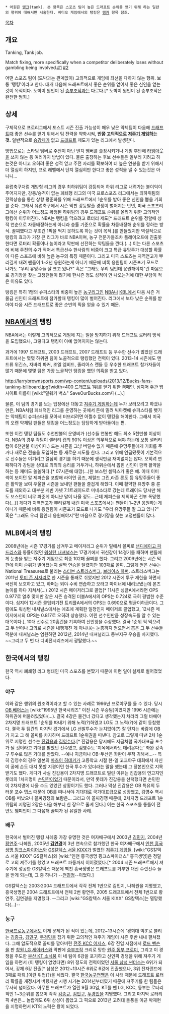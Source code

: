  * 어원은 [[탱크]](tank). 본 항목은 스포츠 팀이 높은 드래프트 순위를 얻기 위해 하는 일련의 행위에 대해서만 서술한다. 비디오 게임에서의 탱킹은 [[탱커]] 항목 참조.

[[목차]]

== 개요 ==
Tanking, Tank job.

Match fixing, more specifically when a competitor deliberately loses without gambling being involved.[http://en.wikipedia.org/wiki/Tanking #1] [http://en.wikipedia.org/wiki/Match_fixing #2]

어떤 스포츠 팀이 (도박과는 관계없이) 고의적으로 게임에 최선을 다하지 않는 행위. 보통 '탱킹'이라고 한다. 대개 다음해 드래프트에서 좋은 순위를 얻어서 좋은 신인을 얻는 것이 목적이다. 도박이 원인이 된 [[승부조작]]과는 다르다.[* 도박이 원인이 된 승부조작은 완전한 범죄.]

== 상세 ==
구체적으로 프로리그에서 포스트 시즌 진출 가능성이 매우 낮은 약체팀이 다음해 [[드래프트]]때 좋은 선수를 얻기 위해서 팀 전력을 약화시켜, '''반쯤 고의적으로 [[져주기 게임]]하는 것.''' 일반적으로 [[승강제]]가 없고 [[드래프트]] 제도가 있는 리그에서 발생한다.

방법으로는 스타팅 멤버로 주전이 아닌 벤치 멤버를 출장시키거나 게임 후반에 [[타임아웃]]을 쓰지 않는 등 여러가지 방법이 있다. 물론 출장하는 후보 선수들은 일부러 지려고 하는것은 아니고 오히려 좋은 성적 얻고 주전 자리를 확보하여 더 높은 연봉을 받기 위해서 더 열심히 하지만, 프로 레벨에서 단지 열심히만 한다고 좋은 성적을 낼 수 있는것은 아니니...

유럽축구처럼 개방형 리그의 경우 최하위팀이 강등되어 하위 리그로 내려가는 불이익이 주어지지만, 강등/승격이 없는 폐쇄형 리그의 미국 프로스포츠 리그에서는 최하위팀의 전력상승을 통한 상향 평준화를 위해 드래프트에서 1순위를 받아 좋은 신인을 뽑을 기회를 준다. 그래서 유럽축구에서 시즌 막판 강등탈출 경쟁이 벌어지는 반면, 미국 스포츠리그에선 순위가 어느정도 확정된 하위팀의 경우 드래프트 순위를 올리기 위한 고의적인 탱킹이 이루어진다. NBA는 탱킹을 막으려고 로터리 제도[* 드래프트 순위를 정할때 성적 연순으로 자동배정하는게 아니라 승률 기준으로 확률을 차등배정해 순위를 정하는 방식. 꼴찌했다고 무조건 1픽을 먹지 못하도록 하는 것이 목적.]를 만들었지만 역설적으로 탱킹의 효과가 가장 큰 리그가 바로 NBA이며, 농구 전문가들조차 플레이오프에 진출못한다면 로터리 확률이나 높이라고 막판에 선전하는 약팀들을 깐다.(...) 이는 다른 스포츠에 비해 주전의 수가 적어서 특급선수 한사람의 비중이 크고 특급 유망주가 대성할 확률이 다른 스포츠에 비해 높은 농구의 특징 때문이다. 그리고 미국 스포츠는 지역연고가 뿌리깊게 내려 팬들이 1~2년 응원하는게 아니기 때문에 비록 응원팀이 시즌포기 모드로 나가도 "우리 유망주들 잘 크고 있나?" 혹은 "그래도 우리 팀인데 응원해야지"란 마음으로 경기장을 찾는 고정팬들이 많기에 한시즌 정도 성적이 안 나오는거에 대한 부담이 적은 이유도 있다.

탱킹은 특히 1명의 슈퍼스타의 비중이 높은 [[농구]]리그인 [[NBA]]나 [[KBL]]에서 다음 시즌 거물급 신인이 드래프트에 참가할때 탱킹이 많이 벌어진다. 리그에서 보다 낮은 순위를 받아야 다음 시즌 드래프트로 좋은 순번의 픽을 얻을 수 있기 때문.

== [[NBA]]에서의 탱킹 ==
NBA에서는 이렇게 고의적으로 게임에 지는 일을 방지하기 위해 드래프트 로터리 방식을 도입했으나, 그렇다고 탱킹이 아예 없어지지는 않는다.

과거에 1997 드래프트, 2003 드래프트, 2007 드래프트 등 우수한 선수가 많았던 드래프트에서는 몇몇 하위권 팀이 노골적으로 탱킹했던 전력이 있다. 2013-14 시즌에도 앤드류 위긴스, 자바리 파커, 조엘 엠비드, 줄리어스 랜들 등 우수한 드래프트 참가자들이 많기 때문에 몇몇 팀은 가장 노골적인 탱킹을 했던 의혹을 받고 있다.

http://larrybrownsports.com/wp-content/uploads/2013/12/Bucks-fans-tanking-billboard.jpg?width=400
[[드래프트]] 1위를 얻기 위한 캠페인. 심지어 주관 웹사이트 이름이 [wiki:"밀워키 벅스" SaveOurBucks.com다(...).]

물론, 이 팀의 경기를 보는 입장에선 대놓고 [[져주기 게임]]하는데 누가 보러오려고 하겠냐만은, NBA처럼 폐쇄적인 리그를 운영하는 곳에서 돈에 밀려 빅마켓에 슈퍼스타를 뺏기는 약체팀이 슈퍼스타를 모아서 터뜨리려면 어쩔수 없이 탱킹을 해야한다. 그래서 미국의 오랜 약체팀 팬들은 탱킹을 어느정도는 담담하게 받아들이는 편.

또한 이런 탱킹 팀들도 수천만불의 운영비가 (선수들 연봉만 해도 최소 5천만불 이상이다. NBA의 경우 각팀이 샐러리 캡의 90% 이상은 의무적으로 써야 하는데 보통 샐러리캡이 6천만불 이상이다.) 드는 시즌을 그냥 버릴수 없기 때문에 유망주들에게 기회를 주거나 새로운 전술을 도입하는 등 새로운 시도를 한다. 그리고 위에 언급됐듯이 기본적으로 선수들은 이기려고 열심히 경기를 하기 때문에 생각만큼 재미없지는 않다. 오히려 연패하다가 강팀을 상대로 의외의 승리를 거두거나, 하위순에서 뽑힌 신인이 깜짝 활약을 하는 등 재미도 쏠쏠하다.[* 07시즌에 대망(...)한 보스턴 셀틱스가 좋은 예. 이때 이미 싹이 보이던 알 제퍼슨을 포함해 라이언 곰즈, 제럴드 그린,라존 론도 등 유망주들이 좋은 활약을 보여 우울한 시즌을 보내던 팬들을 즐겁게 해줬다. 이때 활약한 유망주 중 론도를 제외하고 대부분 케빈 가넷 7:1트래이드로 미네소타로 갔는데 트래이드 당시만 해도 보스턴이 너무 퍼준게 아니냔 말이 나올 정도...근데 제퍼슨을 제외하곤 전부 폭망했다(...)] 게다가 지역연고가 뿌리깊게 내린 미국 스포츠에서는 팬들이 1~2년 응원하는게 아니기 때문에 비록 응원팀이 시즌포기 모드로 나가도 "우리 유망주들 잘 크고 있나?" 혹은 "그래도 우리 팀인데 응원해야지"란 마음으로 경기장을 찾는 고정팬들이 많다.

== MLB에서의 탱킹 ==
2008년에는 시즌 17경기를 남겨두고 메이저리그 순위가 밑에서 꼴찌로 [[샌디에이고 파드리스]]와 동률이었던 [[워싱턴 내셔널스]]는 17경기에서 귀신같이 14경기를 패하며 팬들에게 눈총을 받는 져주기 게임으로 최종 102패 꼴찌를 했다. 그리고 2009년에는 시즌 막판에 이미 순위가 벌어졌는지 살짝 연승을 달렸지만 103패로 꼴찌. 그렇게 얻은 선수는 National Treasures로 불리는 [[스티븐 스트라스버그]], [[브라이스 하퍼]]. 스트라스버그는 2011년 [[토미 존 서저리]]로 한 시즌을 통째로 쉬었지만 2012 시즌에 투구 제한을 하면서 극진히 보호하고 있고, 하퍼는 외야 수비 연습하고 오라고 마이너에 내려보냈는데 본즈놀이를 하다 지쳐서(...) 2012 시즌 메이저리그로 콜업[* 11시즌 싱글A에서라면 OPS 0.977로 얼추 맞지만 같은 시즌 승격된 더블A에서의 OPS는 0.724로 극히 평범한 수준이다. 심지어 12시즌 콜업되기전 트리플A에서의 OPS는 0.690으로 평균이하급이다. 그럼에도 워싱턴 내셔널스에서는 애초에 계획한 일정인지 메이저로 콜업했고, 12시즌 메이저에서의 OPS는 0.817로 오히려 상승했다. 어린 선수인만큼 성장속도를 알 수 있는 대목이다.], 10대 선수로 20홈런을 기록하여 신인왕을 수상했다. 결국 1순위 픽 먹으려고 두 번이나 고의로 시즌을 내팽개친 게 아니냐는 눈총까지 얻으면서 뽑은 그 두 선수들 덕분에 내셔널스는 염원하던 2012년, 2014년 내셔널리그 동부지구 우승을 차지했다. ~~그리고 두 번 다 디비전시리즈에서 광탈했다.~~

== 한국에서의 탱킹 ==
한국 역시 폐쇄형 리그 형태인 미국 스포츠를 본땄기 때문에 이런 일이 실제로 벌어졌었다.

=== 야구 ===
이와 같은 행위의 원조격이라고 할 수 있는 사례로 1996년 프로야구를 들 수 있다. 당시 [[OB 베어스]]는 [wiki:"1995년 한국시리즈" 이전 시즌 우승팀]이였지만 1996 시즌에는 하위권에 머물러있었다(...). 결국 4강은 물건너 갔다고 생각했는지 차라리 그럴 바에야 2차지명 드래프트 1순위를 따내기 위해 노력(?)하였고 LG도 그 노력(?)에 같이 동참했다. 결국 두 팀간의 마지막 경기에서 LG 선발투수가 눈치없이(?) 잘 던지는 바람에 OB가 지고 그 해 꼴찌를 차지하며 드래프트 1순위권을 따낸다. 참고로 그렇게 따낸 2차 1순위로 지명한 선수는 [[진갑용]]과 [[김영수]]다.[* 진갑용은 당시에도 지금처럼 국가대표급 포수가 될 것이라고 기대를 받았던 선수였고, 김영수도 '지옥에서라도 데려온다는' 좌완 강속구 투수로 많은 기대를 받았다. --예나 지금이나 OB-두산은 좌완이 무척 귀해서...-- 특히 김영수의 경우 일본의 [[마츠이 히데키]]가 고등학교 시절 한-일 고교야구 대회에서 자신이 공에 손도 대지 못할 지경이던 한국 투수가 있더라는 말을 했는데 그 장본인으로 지목받기도 했다.  게다가 사실 진갑용이 2차지명 드래프트로 밀린 이유는 진갑용의 연고지인 롯데의 1차지명이 [[손민한]]이었기 때문이라서, 만약 롯데가 진갑용을 선택했다면 손민한이 2차지명에 나올 수도 있었던 상황이기도 했다. 그러나 막상 진갑용은 OB 특유의 두터운 포수 뎁스 때문에 OB를 떠나서야 기대대로 국가대표급으로 성장했고, 김영수 역시 OB를 떠났으니 꼴찌경쟁의 보람은... 그리고 이 꼴찌경쟁 때문에, 2차지명 드래프트 1순위팀의 지명권 2장은 다음 해부터 한 장으로 줄게 된다.] 이는 한국 스포츠를 통틀어 전년도 챔피언이 그 다음해 꼴찌가 된 유일한 사례.

=== 배구 ===
한국에서 벌어진 탱킹 사례중 가장 유명한 것은 여자배구에서 2003년 [[김민지]], 2004년 [[황연주]]-나혜원, 2005년 '''[[김연경]]'''이 3년 연속으로 참가했던 한국 여자배구에서 [[인천 흥국생명 핑크스파이더스]]와 [[GS칼텍스 서울 KIXX]]가 벌였던 [[져주기 게임]]들. [wiki:"GS칼텍스 서울 KIXX" GS칼텍스]와 [wiki:"인천 흥국생명 핑크스파이더스" 흥국생명]은 정말로 고의 져주기를 했었고 드래프트 파동까지 이어졌었다.[* 2004 시즌 드래프트에서 져주기에 성공한 GS칼텍스 때문에 빡친 흥국생명은 드래프트를 거부한 대신 수련선수 둘을 받게 되는데, 그 중 하나가 --[[전민정]]--이었다.]

GS칼텍스는 2003·2004 드래프트에서 각각 전체 1번으로 김민지, 나혜원을 지명했고, 흥국생명은 2004 드래프트에서 전체 2번 황연주, 2005 드래프트에서 전체 1번으로 황연주, 김연경을 지명했다. --그리고 [wiki:"GS칼텍스 서울 KIXX" GS칼텍스]는 멸망했다(...)--

=== 농구 ===
[[한국프로농구]]에서도 이게 문제가 된 적이 있는데, 2012~13시즌에 '경희대 빅3'로 불리는 [[김종규]], [[김민구]], [[두경민]]을 잡기 위한 고의적인 져주기 게임이 시즌 후반 내내 펼쳐졌다. 그해 압도적으로 꼴찌를 깔아버린 [[전주 KCC 이지스]], 6강 진입 시점에서 [[로드 벤슨]]을 판 [[창원 LG 세이커스]]와 막판에 [[승부조작]] 크리로 망한 [[원주 동부 프로미]], 그리고 이 경쟁을 주도한 [[부산 KT 소닉붐]] 이 네 팀이 6강을 포기하고 신인픽 경쟁을 위해 져주기 게임을 하면서 (이 탱킹이 없었다면) 8위 정도의 전력이었던 [[서울 삼성 썬더스]]는 6위가 되어서, 강제 6강 진출[* 삼성은 2012~13시즌 6위로 6강에 진출했으나, 3위 전자랜드에 3패로 패퇴.]이란 위업(?)을 세웠다. 결국 [[한국농구연맹]]은 이 사태 때문에 드래프트 로터리 확률을 개정시켜 버렸지만 시행 시기는 2014년부터였기 때문에 져주기를 한 팀들은 무사히 넘어갔다. 아무튼 드래프트가 열린 9월 30일, KT를 뺀 LG, KCC, 동부는 로터리픽인 1~3순위를 뽑으며 각각 [[김종규]], [[김민구]], [[두경민]]을 지명했다. 그리고 마지막 로터리픽 4번은... 놀랍게도 6위 삼성이 뽑았고 그 픽으로 2013년 고려대 돌풍을 이끈 박재현을 지명하면서 KT의 노력은 꽝이 되었다.
